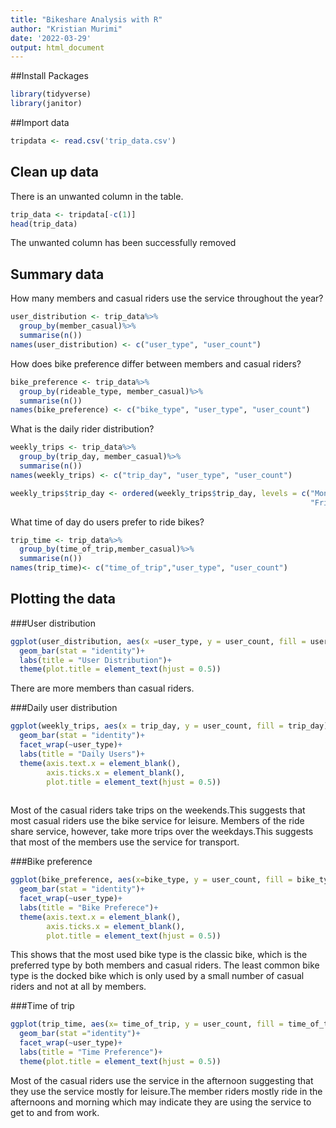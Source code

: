 ---
title: "Bikeshare Analysis with R"
author: "Kristian Murimi"
date: '2022-03-29'
output: html_document
---
##Install Packages
```{r packages}
library(tidyverse)
library(janitor)
```


##Import data

```{r data}
tripdata <- read.csv('trip_data.csv')
```
## Clean up data
There is an unwanted column in the table.

```{r clean up}

trip_data <- tripdata[-c(1)]
head(trip_data)

```
The unwanted column has been successfully removed

## Summary data
How many members and casual riders use the service throughout the year?

```{r user distribution}

user_distribution <- trip_data%>%
  group_by(member_casual)%>%
  summarise(n())
names(user_distribution) <- c("user_type", "user_count")
```

How does bike preference differ between members and casual riders?
```{r bike preference}

bike_preference <- trip_data%>%
  group_by(rideable_type, member_casual)%>%
  summarise(n())
names(bike_preference) <- c("bike_type", "user_type", "user_count")
```

What is the daily rider distribution?
```{r weekly trips}
weekly_trips <- trip_data%>%
  group_by(trip_day, member_casual)%>%
  summarise(n())
names(weekly_trips) <- c("trip_day", "user_type", "user_count")

weekly_trips$trip_day <- ordered(weekly_trips$trip_day, levels = c("Monday", "Tuesday", "Wednesday", "Thursday", 
                                                                   "Friday", "Saturday", "Sunday"))
```


What time of day do users prefer to ride bikes?
```{r time of day}
trip_time <- trip_data%>%
  group_by(time_of_trip,member_casual)%>%
  summarise(n())
names(trip_time)<- c("time_of_trip","user_type", "user_count")
```


## Plotting the data
###User distribution
```{r user type plot}
ggplot(user_distribution, aes(x =user_type, y = user_count, fill = user_type))+
  geom_bar(stat = "identity")+
  labs(title = "User Distribution")+
  theme(plot.title = element_text(hjust = 0.5))
```

There are more members than casual riders.

###Daily user distribution
```{r users by day}

ggplot(weekly_trips, aes(x = trip_day, y = user_count, fill = trip_day))+
  geom_bar(stat = "identity")+
  facet_wrap(~user_type)+
  labs(title = "Daily Users")+
  theme(axis.text.x = element_blank(),
        axis.ticks.x = element_blank(),
        plot.title = element_text(hjust = 0.5))
  
```


Most of the casual riders take trips on the weekends.This suggests that most casual riders use the bike service for leisure. Members of the ride share service, however, take more trips over the weekdays.This suggests that most of the members use the service for transport.



###Bike preference
```{r bike type plot}

ggplot(bike_preference, aes(x=bike_type, y = user_count, fill = bike_type))+
  geom_bar(stat = "identity")+
  facet_wrap(~user_type)+
  labs(title = "Bike Preferece")+
  theme(axis.text.x = element_blank(),
        axis.ticks.x = element_blank(),
        plot.title = element_text(hjust = 0.5))
```



This shows that the most used bike type is the classic bike, which is the preferred type by both members and casual riders.
The least common bike type is the docked bike which is only used by a small number of casual riders and not at all by members.


###Time of trip
```{r trip time plot}
ggplot(trip_time, aes(x= time_of_trip, y = user_count, fill = time_of_trip))+
  geom_bar(stat ="identity")+
  facet_wrap(~user_type)+
  labs(title = "Time Preference")+
  theme(plot.title = element_text(hjust = 0.5))
```



Most of the casual riders use the service in the afternoon suggesting that they use the service mostly for leisure.The member riders mostly ride in the afternoons and morning which may indicate they are using the service to get to and from work.




